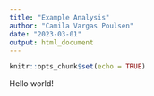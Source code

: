 ```yaml
---
title: "Example Analysis"
author: "Camila Vargas Poulsen"
date: "2023-03-01"
output: html_document
---
```


```r
knitr::opts_chunk$set(echo = TRUE)
```

Hello world!